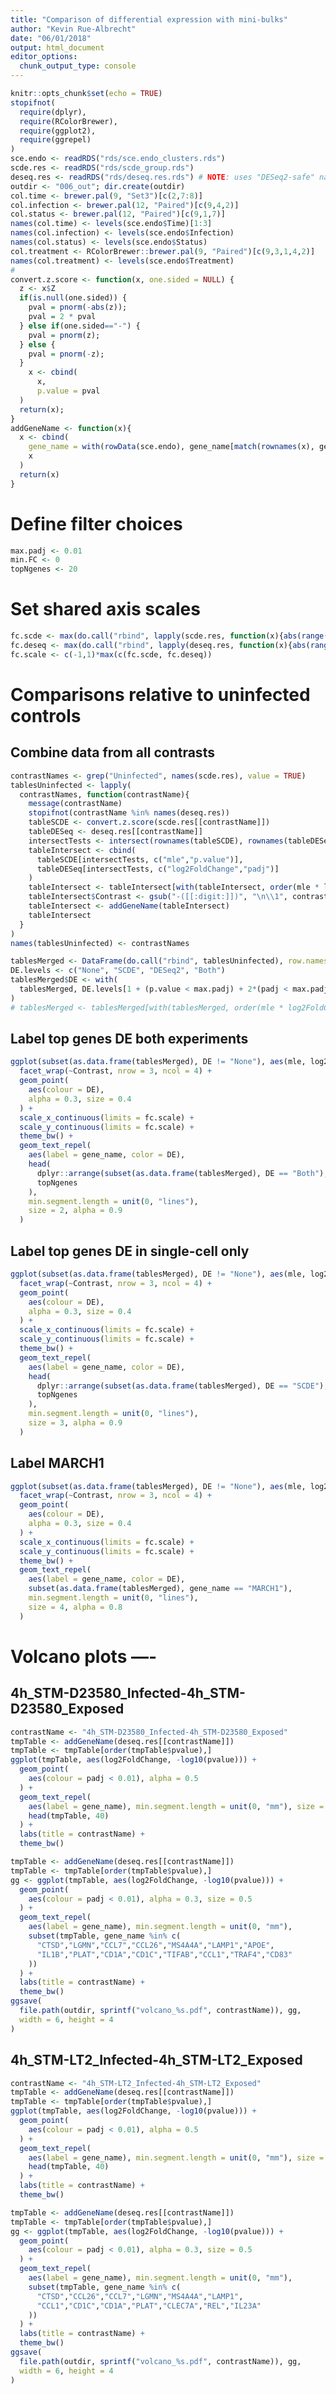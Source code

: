 ```yaml
---
title: "Comparison of differential expression with mini-bulks"
author: "Kevin Rue-Albrecht"
date: "06/01/2018"
output: html_document
editor_options: 
  chunk_output_type: console
---
```


```r
knitr::opts_chunk$set(echo = TRUE)
stopifnot(
  require(dplyr),
  require(RColorBrewer),
  require(ggplot2),
  require(ggrepel)
)
sce.endo <- readRDS("rds/sce.endo_clusters.rds")
scde.res <- readRDS("rds/scde_group.rds")
deseq.res <- readRDS("rds/deseq.res.rds") # NOTE: uses "DESeq2-safe" names
outdir <- "006_out"; dir.create(outdir)
col.time <- brewer.pal(9, "Set3")[c(2,7:8)]
col.infection <- brewer.pal(12, "Paired")[c(9,4,2)]
col.status <- brewer.pal(12, "Paired")[c(9,1,7)]
names(col.time) <- levels(sce.endo$Time)[1:3]
names(col.infection) <- levels(sce.endo$Infection)
names(col.status) <- levels(sce.endo$Status)
col.treatment <- RColorBrewer::brewer.pal(9, "Paired")[c(9,3,1,4,2)]
names(col.treatment) <- levels(sce.endo$Treatment)
#
convert.z.score <- function(x, one.sided = NULL) {
  z <- x$Z
  if(is.null(one.sided)) {
    pval = pnorm(-abs(z));
    pval = 2 * pval
  } else if(one.sided=="-") {
    pval = pnorm(z);
  } else {
    pval = pnorm(-z);
  }
    x <- cbind(
      x,
      p.value = pval
  )
  return(x);
}
addGeneName <- function(x){
  x <- cbind(
    gene_name = with(rowData(sce.endo), gene_name[match(rownames(x), gene_id)]),
    x
  )
  return(x)
}
```

# Define filter choices

```r
max.padj <- 0.01
min.FC <- 0
topNgenes <- 20
```

# Set shared axis scales

```r
fc.scde <- max(do.call("rbind", lapply(scde.res, function(x){abs(range(x$mle))})))
fc.deseq <- max(do.call("rbind", lapply(deseq.res, function(x){abs(range(x$log2FoldChange))})))
fc.scale <- c(-1,1)*max(c(fc.scde, fc.deseq))
```

# Comparisons relative to uninfected controls

## Combine data from all contrasts

```r
contrastNames <- grep("Uninfected", names(scde.res), value = TRUE)
tablesUninfected <- lapply(
  contrastNames, function(contrastName){
    message(contrastName)
    stopifnot(contrastName %in% names(deseq.res))
    tableSCDE <- convert.z.score(scde.res[[contrastName]])
    tableDESeq <- deseq.res[[contrastName]]
    intersectTests <- intersect(rownames(tableSCDE), rownames(tableDESeq))
    tableIntersect <- cbind(
      tableSCDE[intersectTests, c("mle","p.value")],
      tableDESeq[intersectTests, c("log2FoldChange","padj")]
    )
    tableIntersect <- tableIntersect[with(tableIntersect, order(mle * log2FoldChange, decreasing = TRUE)),]
    tableIntersect$Contrast <- gsub("-([[:digit:]])", "\n\\1", contrastName)
    tableIntersect <- addGeneName(tableIntersect)
    tableIntersect
  }
)
names(tablesUninfected) <- contrastNames
```

```r
tablesMerged <- DataFrame(do.call("rbind", tablesUninfected), row.names = NULL)
DE.levels <- c("None", "SCDE", "DESeq2", "Both")
tablesMerged$DE <- with(
  tablesMerged, DE.levels[1 + (p.value < max.padj) + 2*(padj < max.padj)]
)
# tablesMerged <- tablesMerged[with(tablesMerged, order(mle * log2FoldChange, decreasing = TRUE)),]
```

## Label top genes DE both experiments

```r
ggplot(subset(as.data.frame(tablesMerged), DE != "None"), aes(mle, log2FoldChange)) +
  facet_wrap(~Contrast, nrow = 3, ncol = 4) +
  geom_point(
    aes(colour = DE),
    alpha = 0.3, size = 0.4
  ) +
  scale_x_continuous(limits = fc.scale) +
  scale_y_continuous(limits = fc.scale) +
  theme_bw() +
  geom_text_repel(
    aes(label = gene_name, color = DE),
    head(
      dplyr::arrange(subset(as.data.frame(tablesMerged), DE == "Both"), desc(abs(mle))),
      topNgenes
    ),
    min.segment.length = unit(0, "lines"),
    size = 2, alpha = 0.9
  )
```

## Label top genes DE in single-cell only

```r
ggplot(subset(as.data.frame(tablesMerged), DE != "None"), aes(mle, log2FoldChange)) +
  facet_wrap(~Contrast, nrow = 3, ncol = 4) +
  geom_point(
    aes(colour = DE),
    alpha = 0.3, size = 0.4
  ) +
  scale_x_continuous(limits = fc.scale) +
  scale_y_continuous(limits = fc.scale) +
  theme_bw() +
  geom_text_repel(
    aes(label = gene_name, color = DE),
    head(
      dplyr::arrange(subset(as.data.frame(tablesMerged), DE == "SCDE"), desc(abs(mle))),
      topNgenes
    ),
    min.segment.length = unit(0, "lines"),
    size = 3, alpha = 0.9
  )
```

## Label MARCH1

```r
ggplot(subset(as.data.frame(tablesMerged), DE != "None"), aes(mle, log2FoldChange)) +
  facet_wrap(~Contrast, nrow = 3, ncol = 4) +
  geom_point(
    aes(colour = DE),
    alpha = 0.3, size = 0.4
  ) +
  scale_x_continuous(limits = fc.scale) +
  scale_y_continuous(limits = fc.scale) +
  theme_bw() +
  geom_text_repel(
    aes(label = gene_name, color = DE),
    subset(as.data.frame(tablesMerged), gene_name == "MARCH1"),
    min.segment.length = unit(0, "lines"),
    size = 4, alpha = 0.8
  )
```

# Volcano plots ----

## 4h_STM-D23580_Infected-4h_STM-D23580_Exposed

```r
contrastName <- "4h_STM-D23580_Infected-4h_STM-D23580_Exposed"
tmpTable <- addGeneName(deseq.res[[contrastName]])
tmpTable <- tmpTable[order(tmpTable$pvalue),]
ggplot(tmpTable, aes(log2FoldChange, -log10(pvalue))) +
  geom_point(
    aes(colour = padj < 0.01), alpha = 0.5
  ) +
  geom_text_repel(
    aes(label = gene_name), min.segment.length = unit(0, "mm"), size = 3,
    head(tmpTable, 40)
  ) +
  labs(title = contrastName) +
  theme_bw()
```

```r
tmpTable <- addGeneName(deseq.res[[contrastName]])
tmpTable <- tmpTable[order(tmpTable$pvalue),]
gg <- ggplot(tmpTable, aes(log2FoldChange, -log10(pvalue))) +
  geom_point(
    aes(colour = padj < 0.01), alpha = 0.3, size = 0.5
  ) +
  geom_text_repel(
    aes(label = gene_name), min.segment.length = unit(0, "mm"),
    subset(tmpTable, gene_name %in% c(
      "CTSD","LGMN","CCL7","CCL26","MS4A4A","LAMP1","APOE",
      "IL1B","PLAT","CD1A","CD1C","TIFAB","CCL1","TRAF4","CD83"
    ))
  ) +
  labs(title = contrastName) +
  theme_bw()
ggsave(
  file.path(outdir, sprintf("volcano_%s.pdf", contrastName)), gg,
  width = 6, height = 4
)
```

## 4h_STM-LT2_Infected-4h_STM-LT2_Exposed

```r
contrastName <- "4h_STM-LT2_Infected-4h_STM-LT2_Exposed"
tmpTable <- addGeneName(deseq.res[[contrastName]])
tmpTable <- tmpTable[order(tmpTable$pvalue),]
ggplot(tmpTable, aes(log2FoldChange, -log10(pvalue))) +
  geom_point(
    aes(colour = padj < 0.01), alpha = 0.5
  ) +
  geom_text_repel(
    aes(label = gene_name), min.segment.length = unit(0, "mm"), size = 3,
    head(tmpTable, 40)
  ) +
  labs(title = contrastName) +
  theme_bw()
```

```r
tmpTable <- addGeneName(deseq.res[[contrastName]])
tmpTable <- tmpTable[order(tmpTable$pvalue),]
gg <- ggplot(tmpTable, aes(log2FoldChange, -log10(pvalue))) +
  geom_point(
    aes(colour = padj < 0.01), alpha = 0.3, size = 0.5
  ) +
  geom_text_repel(
    aes(label = gene_name), min.segment.length = unit(0, "mm"),
    subset(tmpTable, gene_name %in% c(
      "CTSD","CCL26","CCL7","LGMN","MS4A4A","LAMP1",
      "CCL1","CD1C","CD1A","PLAT","CLEC7A","REL","IL23A"
    ))
  ) +
  labs(title = contrastName) +
  theme_bw()
ggsave(
  file.path(outdir, sprintf("volcano_%s.pdf", contrastName)), gg,
  width = 6, height = 4
)
```

